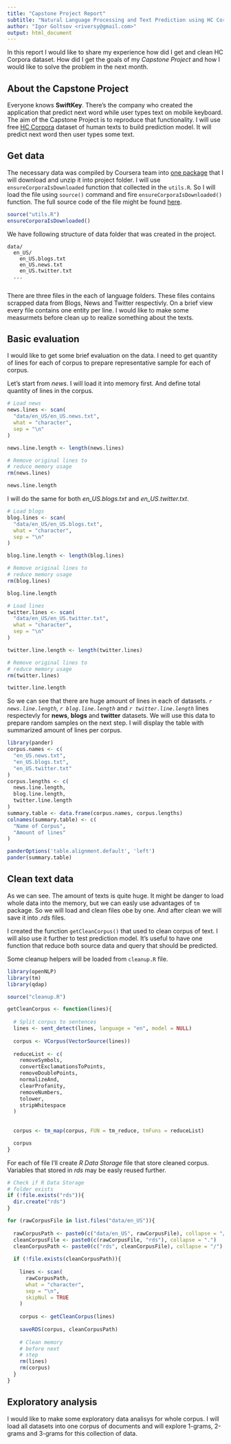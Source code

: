 ```yaml
---
title: "Capstone Project Report"
subtitle: "Natural Language Processing and Text Prediction using HC Corpora datasets"
author: "Igor Goltsov <riversy@gmail.com>"
output: html_document
---
```


In this report I would like to share my experience how did I get and clean HC Corpora dataset. How did I get the goals of my *Capstone Project* and how I would like to solve the problem in the next month.

## About the Capstone Project

Everyone knows **SwiftKey**. There's the company who created the application that predict next word while user types text on mobile keyboard. The aim of the Capstone Project is to reproduce that functionality. I will use free [HC Corpora][1] dataset of human texts to build prediction model. It will predict next word then user types some text. 

## Get data

The necessary data was compiled by Coursera team into [one package][2] that I will download and unzip it into project folder. I will use `ensureCorporaIsDownloaded` function that collected in the `utils.R`. So I will load the file using `source()` command and fire `ensureCorporaIsDownloaded()` function. The full source code of the file might be found [here][3]. 

```r
source("utils.R")
ensureCorporaIsDownloaded()
```

We have following structure of data folder that was created in the project.

```
data/
  en_US/
    en_US.blogs.txt
    en_US.news.txt
    en_US.twitter.txt
  ...  
    
```

There are three files in the each of language folders. These files contains scrapped data from Blogs, News and Twitter respectivly. On a brief view every file contains one entity per line. I would like to make some measurmets before clean up to realize something about the texts.  

## Basic evaluation

I would like to get some brief evaluation on the data. I need to get quantity of lines for each of corpus to prepare representative sample for each of corpus. 

Let's start from *news*. I will load it into memory first. And define total quantity of lines in the corpus.

```r

# Load news
news.lines <- scan(
  "data/en_US/en_US.news.txt", 
  what = "character", 
  sep = "\n"
)

news.line.length <- length(news.lines)

# Remove original lines to 
# reduce memory usage
rm(news.lines)

news.line.length
```

I will do the same for both *en_US.blogs.txt* and *en_US.twitter.txt*.  

```r

# Load blogs
blog.lines <- scan(
  "data/en_US/en_US.blogs.txt", 
  what = "character", 
  sep = "\n"
)

blog.line.length <- length(blog.lines)

# Remove original lines to 
# reduce memory usage
rm(blog.lines)

blog.line.length

# Load lines
twitter.lines <- scan(
  "data/en_US/en_US.twitter.txt", 
  what = "character", 
  sep = "\n"
)

twitter.line.length <- length(twitter.lines)

# Remove original lines to 
# reduce memory usage
rm(twitter.lines)

twitter.line.length
```

So we can see that there are huge amount of lines in each of datasets. *`r news.line.length`*, *`r blog.line.length`* and *`r twitter.line.length`* lines respectevly for **news**, **blogs** and **twitter** datasets. We will use this data to prepare random samples on the next step. I will display the table with summarized amount of lines per corpus.  

```r
library(pander)
corpus.names <- c(
  "en_US.news.txt",
  "en_US.blogs.txt",
  "en_US.twitter.txt"
)
corpus.lengths <- c(
  news.line.length,
  blog.line.length,
  twitter.line.length
)
summary.table <- data.frame(corpus.names, corpus.lengths)
colnames(summary.table) <- c(
  "Name of Corpus",
  "Amount of lines"
)

panderOptions('table.alignment.default', 'left')
pander(summary.table)

```

## Clean text data

As we can see. The amount of texts is quite huge. It might be danger to load whole data into the memory, but we can easly use advantages of `tm` package. So we will load and clean files obe by one. And after clean we will save it into *.rds* files. 

I created the function `getCleanCorpus()` that used to clean corpus of text. I will also use it further to test prediction model. It's useful to have one function that reduce both source data and query that should be predicted.   

Some cleanup helpers will be loaded from `cleanup.R` file.

```r
library(openNLP)
library(tm) 
library(qdap)

source("cleanup.R")

getCleanCorpus <- function(lines){
  
  # Split corpus to sentences
  lines <- sent_detect(lines, language = "en", model = NULL)
  
  corpus <- VCorpus(VectorSource(lines))
  
  reduceList <- c(
    removeSymbols,
    convertExclamationsToPoints,
    removeDoublePoints,
    normalizeAnd,
    clearProfanity,
    removeNumbers,
    tolower,
    stripWhitespace
  )
  
  
  corpus <- tm_map(corpus, FUN = tm_reduce, tmFuns = reduceList)

  corpus
}

```

For each of file I'll create *R Data Storage* file that store cleaned corpus. Variables that stored in *rds* may be easly reused further. 


```r

# Check if R Data Storage 
# folder exists
if (!file.exists("rds")){
  dir.create("rds")
}

for (rawCorpusFile in list.files("data/en_US")){
  
  rawCorpusPath <- paste0(c("data/en_US", rawCorpusFile), collapse = "/")
  cleanCorpusFile <- paste0(c(rawCorpusFile, "rds"), collapse = ".")
  cleanCorpusPath <- paste0(c("rds", cleanCorpusFile), collapse = "/")
  
  if (!file.exists(cleanCorpusPath)){
    
    lines <- scan(
      rawCorpusPath, 
      what = "character", 
      sep = "\n", 
      skipNul = TRUE
    )
    
    corpus <- getCleanCorpus(lines)
    
    saveRDS(corpus, cleanCorpusPath)
    
    # Clean memory 
    # before next 
    # step
    rm(lines)
    rm(corpus)
  } 
} 

```

## Exploratory analysis

I would like to make some exploratory data analisys for whole corpus. I will load all datasets into one corpus of documents and will explore 1-grams, 2-grams and 3-grams for this collection of data. 








[1]: http://www.corpora.heliohost.org/ "HC corpora is a collection of corpora for various languages freely available to download."
[2]: https://d396qusza40orc.cloudfront.net/dsscapstone/dataset/Coursera-SwiftKey.zip "Coursera-SwiftKey.zip"
[3]: https://github.com/riversy/CapstoneProject/blob/master/utils.R "utils.R"
[4]: https://github.com/riversy/CapstoneProject/blob/master/evaluation.R "evaluation.R"